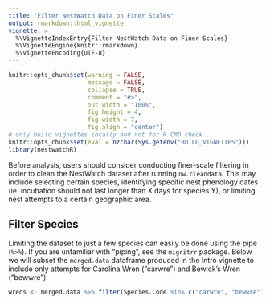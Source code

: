 ```yaml
---
title: "Filter NestWatch Data on Finer Scales"
output: rmarkdown::html_vignette
vignette: >
  %\VignetteIndexEntry{Filter NestWatch Data on Finer Scales}
  %\VignetteEngine{knitr::rmarkdown}
  %\VignetteEncoding{UTF-8}
---
```


```r
knitr::opts_chunk$set(warning = FALSE, 
                      message = FALSE,
                      collapse = TRUE,
                      comment = "#>",
                      out.width = "100%",
                      fig.height = 4, 
                      fig.width = 7, 
                      fig.align = "center")
# only build vignettes locally and not for R CMD check
knitr::opts_chunk$set(eval = nzchar(Sys.getenv("BUILD_VIGNETTES")))
library(nestwatchR)
```

Before analysis, users should consider conducting finer-scale filtering in order to clean the NestWatch dataset after running `nw.cleandata`. This may include selecting certain species, identifying specific nest phenology dates (ie. incubation should not last longer than X days for species Y), or limiting nest attempts to a certain geographic area. 

## Filter Species

Limiting the dataset to just a few species can easily be done using the pipe (`%>%`). If you are unfamiliar with "piping", see the `migritrr` package. Below we will subset the `merged.data` dataframe produced in the Intro vignette to include only attempts for Carolina Wren ("carwre") and Bewick's Wren ("bewwre").

```r
wrens <- merged.data %>% filter(Species.Code %in% c("carwre", "bewwre"))

```

